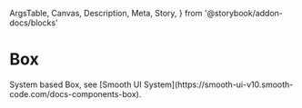   ArgsTable,
  Canvas,
  Description,
  Meta,
  Story,
} from '@storybook/addon-docs/blocks'

<Meta title="Components/Box" component={Box} />

# Box

<Description>
  System based Box, see [Smooth UI
  System](https://smooth-ui-v10.smooth-code.com/docs-components-box).
</Description>

<Canvas>
  <Story name="basic">
    <Box backgroundColor="primary" h={100} mx="auto" p={2} />
  </Story>
</Canvas>

<ArgsTable of={Box} />
